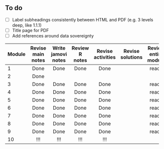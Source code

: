 ## To do

-   [ ] Label subheadings consistently between HTML and PDF (e.g. 3 levels deep, like 1.1.1)
-   [ ] Title page for PDF
-   [ ] Add references around data sovereignty

| Module | Revise main notes | Write jamovi notes | Review R notes | Revise activities | Revise solutions | Review entire module |
|----|:--:|:--:|:--:|:--:|:--:|:--:|
| 1 | Done | Done | Done | Done |  | ready |
| 2 | Done |  |  |  |  |  |
| 3 | Done | Done | Done | Done |  | ready |
| 4 | Done | Done | Done | Done |  | ready |
| 5 | Done | Done | Done | Done |  | ready |
| 6 | Done | Done | Done | Done |  | ready |
| 7 | Done | Done | Done | Done |  | ready |
| 8 | Done | Done | Done | Done |  | ready |
| 9 | Done | Done | Done | Done |  | ready |
| 10 | !!! | !!! | !!! | !!! |  |  |
